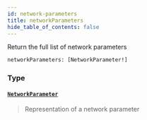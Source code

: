 ```yaml
---
id: network-parameters
title: networkParameters
hide_table_of_contents: false
---
```








Return the full list of network parameters

```graphql
networkParameters: [NetworkParameter!]
```


### Type

#### [`NetworkParameter`](/testnet/api/graphql/objects/network-parameter) <Badge class="secondary" text="object"/>
> Representation of a network parameter
> 






